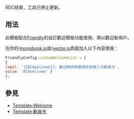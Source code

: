 <includeonly><!-- 在這裡加入模板的保護標識 --></includeonly><noinclude>{{template doc page viewed directly}}</noinclude>
<!-- 在本行下編輯模板說明 -->
8DC结束，工具已停止更新。
== 用法 ==
此模板配合[[WP:Friendly|Friendly]]的自訂歡迎模板功能使用，用以歡迎新用戶。

在你的/[[Special:Mypage/monobook.js|monobook.js]]或/[[Special:MyPage/vector.js|vector.js]]頁面加入以下內容使用：
<syntaxhighlight lang="javascript">FriendlyConfig.customWelcomeList = [
{
label: '{{DC8welcome}}: 歡迎時同時邀請參與第八次動員令',
value: 'DC8welcome' }
];</syntaxhighlight>

== 參見 ==
* [[Template:Welcome]]
* [[Template:動員令]]
<includeonly>
<!-- 本行下加入模板的分類 -->

<!-- 本行下加入模板的跨語言鏈接 -->

</includeonly>